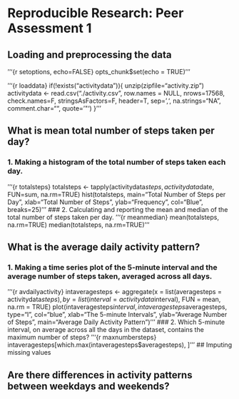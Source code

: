 # Reproducible Research: Peer Assessment 1


## Loading and preprocessing the data

'''{r setoptions, echo=FALSE}
opts_chunk$set(echo = TRUE)
'''

'''{r loaddata}
if(!exists("activitydata")){
  unzip(zipfile="activity.zip")
  activitydata <- read.csv("./activity.csv", row.names = NULL, nrows=17568, 
                      check.names=F, stringsAsFactors=F, header=T, sep=',', 
                      na.strings="NA", comment.char="", quote='\"')
}
'''

## What is mean total number of steps taken per day?
### 1.  Making a histogram of the total number of steps taken each day.
'''{r totalsteps}
totalsteps <- tapply(activitydata$steps, activitydata$date, FUN=sum, na.rm=TRUE)
hist(totalsteps, main="Total Number of Steps per Day", 
     xlab="Total Number of Steps", ylab="Frequency", col="Blue", breaks=25)
'''
### 2. Calculating and reporting the mean and median of the total number of steps taken per day.
'''{r meanmedian}
mean(totalsteps, na.rm=TRUE)
median(totalsteps, na.rm=TRUE)
'''


## What is the average daily activity pattern?
### 1. Making a time series plot of the 5-minute interval and the average number of steps taken, averaged across all days.
'''{r avdailyactivity}
intaveragesteps <- aggregate(x = list(averagesteps = activitydata$steps), by = list(interval = activitydata$interval), FUN = mean, na.rm = TRUE)
plot(intaveragesteps$interval, intaveragesteps$averagesteps, type="l", col="blue", xlab="The 5-minute Intervals", ylab="Average Number of Steps", main="Average Daily Activity Pattern")
'''
### 2. Which 5-minute interval, on average across all the days in the dataset, contains the maximum number of steps?
'''{r maxnumbersteps}
intaveragesteps[which.max(intaveragesteps$averagesteps), ]
'''
## Imputing missing values



## Are there differences in activity patterns between weekdays and weekends?
